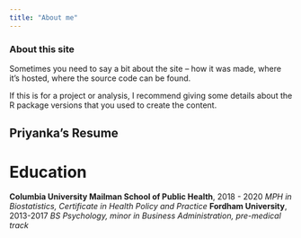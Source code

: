 ```yaml
---
title: "About me"
---
```


### About this site

Sometimes you need to say a bit about the site -- how it was made, where it's hosted, where the source code can be found. 

If this is for a project or analysis, I recommend giving some details about the R package versions that you used to create the content.

## Priyanka's Resume

# Education

**Columbia University Mailman School of Public Health**, 2018 - 2020
  *MPH in Biostatistics, Certificate in Health Policy and Practice*
**Fordham University**, 2013-2017
  *BS Psychology, minor in Business Administration, pre-medical track*